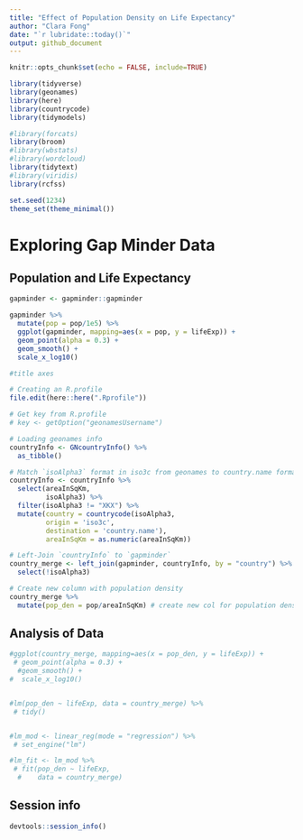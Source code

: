 ```yaml
---
title: "Effect of Population Density on Life Expectancy"
author: "Clara Fong"
date: "`r lubridate::today()`"
output: github_document
---
```


```r
knitr::opts_chunk$set(echo = FALSE, include=TRUE)

library(tidyverse)
library(geonames)
library(here)
library(countrycode)
library(tidymodels)

#library(forcats)
library(broom)
#library(wbstats)
#library(wordcloud)
library(tidytext)
#library(viridis)
library(rcfss)

set.seed(1234)
theme_set(theme_minimal())
```

# Exploring Gap Minder Data

## Population and Life Expectancy

```r
gapminder <- gapminder::gapminder 

gapminder %>% 
  mutate(pop = pop/1e5) %>% 
  ggplot(gapminder, mapping=aes(x = pop, y = lifeExp)) +
  geom_point(alpha = 0.3) +
  geom_smooth() +
  scale_x_log10()

#title axes
```


```r
# Creating an R.profile
file.edit(here::here(".Rprofile"))

# Get key from R.profile
# key <- getOption("geonamesUsername")
```


```r
# Loading geonames info
countryInfo <- GNcountryInfo() %>% 
  as_tibble()

# Match `isoAlpha3` format in iso3c from geonames to country.name format in gapminder
countryInfo <- countryInfo %>% 
  select(areaInSqKm, 
         isoAlpha3) %>% 
  filter(isoAlpha3 != "XKX") %>% 
  mutate(country = countrycode(isoAlpha3, 
         origin = 'iso3c', 
         destination = 'country.name'),
         areaInSqKm = as.numeric(areaInSqKm))
```


```r

# Left-Join `countryInfo` to `gapminder`
country_merge <- left_join(gapminder, countryInfo, by = "country") %>% 
  select(!isoAlpha3) 

# Create new column with population density
country_merge %>% 
  mutate(pop_den = pop/areaInSqKm) # create new col for population density
```



## Analysis of Data
```r

#ggplot(country_merge, mapping=aes(x = pop_den, y = lifeExp)) +
 # geom_point(alpha = 0.3) +
  #geom_smooth() +
#  scale_x_log10()


#lm(pop_den ~ lifeExp, data = country_merge) %>% 
 # tidy()


#lm_mod <- linear_reg(mode = "regression") %>% 
 # set_engine("lm")

#lm_fit <- lm_mod %>% 
 # fit(pop_den ~ lifeExp,
  #    data = country_merge)
```



## Session info

```r
devtools::session_info()
```
